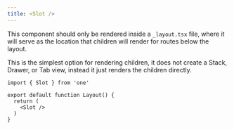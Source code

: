 ```yaml
---
title: <Slot />
---
```


This component should only be rendered inside a `_layout.tsx` file, where it will serve as the location that children will render for routes below the layout.

This is the simplest option for rendering children, it does not create a Stack, Drawer, or Tab view, instead it just renders the children directly.

```tsx
import { Slot } from 'one'

export default function Layout() {
  return (
    <Slot />
  )
}
```
